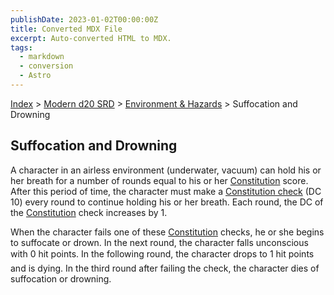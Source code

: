 ```yaml
---
publishDate: 2023-01-02T00:00:00Z
title: Converted MDX File
excerpt: Auto-converted HTML to MDX.
tags:
  - markdown
  - conversion
  - Astro
---
```


[Index](-index) > [Modern d20 SRD](modern-d20-srd-index) > [Environment & Hazards](modern-d20-srd-environment-hazards-index) > Suffocation and Drowning

## Suffocation and Drowning

A character in an airless environment (underwater, vacuum) can hold his or her breath for a number of rounds equal to his or her [Constitution](modern-d20-srd-basics-ability-scores) score. After this period of time, the character must make a [Constitution
check](modern-d20-srd-basics-ability-scores) (DC 10) every round to continue holding his or her breath. Each round, the DC of the [Constitution](modern-d20-srd-basics-ability-scores) check increases by 1.

When the character fails one of these [Constitution](modern-d20-srd-basics-ability-scores) checks, he or she begins to suffocate or drown. In the next round, the character falls unconscious with 0 hit points. In the following round, the character drops to 1 hit points and is dying. In the third round after failing the check, the character dies of suffocation or drowning.
